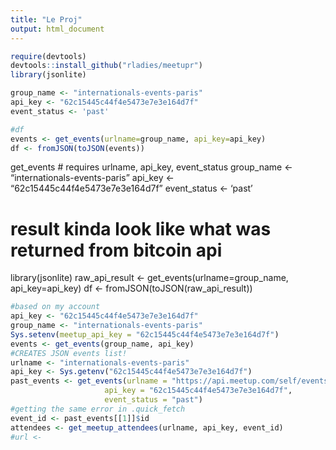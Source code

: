 ```yaml
---
title: "Le Proj"
output: html_document
---
```



```r
require(devtools)
devtools::install_github("rladies/meetupr")
library(jsonlite)
```

```r
group_name <- "internationals-events-paris"
api_key <- "62c15445c44f4e5473e7e3e164d7f"
event_status <- 'past'

#df 
events <- get_events(urlname=group_name, api_key=api_key)
df <- fromJSON(toJSON(events))
```


get_events
# requires urlname, api_key, event_status
group_name <- "internationals-events-paris"
api_key <- "62c15445c44f4e5473e7e3e164d7f"
event_status <- 'past'

# result kinda look like what was returned from bitcoin api
library(jsonlite)
raw_api_result <- get_events(urlname=group_name, api_key=api_key)
df <- fromJSON(toJSON(raw_api_result))

```r
#based on my account
api_key <- "62c15445c44f4e5473e7e3e164d7f"
group_name <- "internationals-events-paris"
Sys.setenv(meetup_api_key = "62c15445c44f4e5473e7e3e164d7f")
events <- get_events(group_name, api_key)
#CREATES JSON events list!
urlname <- "internationals-events-paris"
api_key <- Sys.getenv("62c15445c44f4e5473e7e3e164d7f")
past_events <- get_events(urlname = "https://api.meetup.com/self/events?&sign=true&photo-host=public&page=20",
                     api_key = "62c15445c44f4e5473e7e3e164d7f",
                     event_status = "past")
#getting the same error in .quick_fetch
event_id <- past_events[[1]]$id
attendees <- get_meetup_attendees(urlname, api_key, event_id)
#url <-
```

